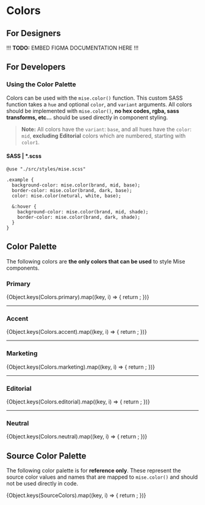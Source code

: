 
<Meta
  title="Tokens/Colors"
  parameters={tokenParams}
/>

# Colors

## For Designers

!!! **TODO:** EMBED FIGMA DOCUMENTATION HERE !!!

## For Developers

### Using the Color Palette

Colors can be used with the `mise.color()` function. This custom SASS function takes a `hue` and optional `color`, and `variant` arguments. All colors should be implemented with `mise.color()`, **no hex codes, rgba, sass transforms, etc…** should be used directly in component styling. 

> **Note:** All colors have the `variant`: `base`, and all hues have the `color`: `mid`, **excluding Editorial** colors which are numbered, starting with `color1`.

#### SASS | *.scss

```
@use "./src/styles/mise.scss"

.example {
  background-color: mise.color(brand, mid, base);
  border-color: mise.color(brand, dark, base);
  color: mise.color(netural, white, base);

  &:hover {
    background-color: mise.color(brand, mid, shade);
    border-color: mise.color(brand, dark, shade);
  }
}
```

## Color Palette

The following colors are **the only colors that can be used** to style Mise components.

### Primary

<ColorPalette>
  {Object.keys(Colors.primary).map((key, i) => {
    return <ColorItem title={getTokenTitle(key)} subtitle={key} colors={Colors.primary[key]} />;
  })}
</ColorPalette>

---

### Accent

<ColorPalette>
  {Object.keys(Colors.accent).map((key, i) => {
    return <ColorItem title={getTokenTitle(key)} subtitle={key} colors={Colors.accent[key]} />;
  })}
</ColorPalette>

---

### Marketing

<ColorPalette>
  {Object.keys(Colors.marketing).map((key, i) => {
    return <ColorItem title={getTokenTitle(key)} subtitle={key} colors={Colors.marketing[key]} />;
  })}
</ColorPalette>

---

### Editorial

<ColorPalette>
  {Object.keys(Colors.editorial).map((key, i) => {
    return <ColorItem title={getTokenTitle(key)} subtitle={key} colors={Colors.editorial[key]} />;
  })}
</ColorPalette>

---

### Neutral

<ColorPalette>
  {Object.keys(Colors.neutral).map((key, i) => {
    return <ColorItem title={getTokenTitle(key)} subtitle={key} colors={Colors.neutral[key]} />;
  })}
</ColorPalette>

## Source Color Palette

The following color palette is for **reference only**. These represent the source color values and names that are mapped to `mise.color()` and should not be used directly in code.

<ColorPalette>
  {Object.keys(SourceColors).map((key, i) => {
    return <ColorItem title={getTokenTitle(key)} colors={{ [key]: SourceColors[key] }} />;
  })}
</ColorPalette>
